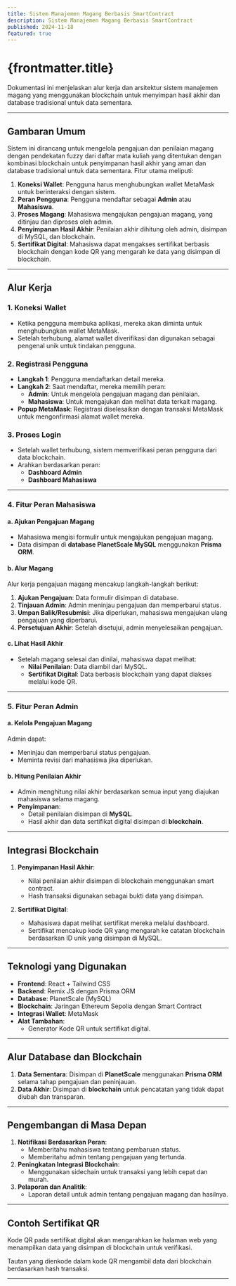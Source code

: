 ```yaml
---
title: Sistem Manajemen Magang Berbasis SmartContract
description: Sistem Manajemen Magang Berbasis SmartContract
published: 2024-11-18
featured: true
---
```


# {frontmatter.title}

Dokumentasi ini menjelaskan alur kerja dan arsitektur sistem manajemen magang yang menggunakan blockchain untuk menyimpan hasil akhir dan database tradisional untuk data sementara.

---

## Gambaran Umum

Sistem ini dirancang untuk mengelola pengajuan dan penilaian magang dengan pendekatan fuzzy dari daftar mata kuliah yang ditentukan dengan kombinasi blockchain untuk penyimpanan hasil akhir yang aman dan database tradisional untuk data sementara. Fitur utama meliputi:

1. **Koneksi Wallet**: Pengguna harus menghubungkan wallet MetaMask untuk berinteraksi dengan sistem.
2. **Peran Pengguna**: Pengguna mendaftar sebagai **Admin** atau **Mahasiswa**.
3. **Proses Magang**: Mahasiswa mengajukan pengajuan magang, yang ditinjau dan diproses oleh admin.
4. **Penyimpanan Hasil Akhir**: Penilaian akhir dihitung oleh admin, disimpan di MySQL, dan blockchain.
5. **Sertifikat Digital**: Mahasiswa dapat mengakses sertifikat berbasis blockchain dengan kode QR yang mengarah ke data yang disimpan di blockchain.

---

## Alur Kerja

### 1. **Koneksi Wallet**

- Ketika pengguna membuka aplikasi, mereka akan diminta untuk menghubungkan wallet MetaMask.
- Setelah terhubung, alamat wallet diverifikasi dan digunakan sebagai pengenal unik untuk tindakan pengguna.

### 2. **Registrasi Pengguna**

- **Langkah 1**: Pengguna mendaftarkan detail mereka.
- **Langkah 2**: Saat mendaftar, mereka memilih peran:
  - **Admin**: Untuk mengelola pengajuan magang dan penilaian.
  - **Mahasiswa**: Untuk mengajukan dan melihat data terkait magang.
- **Popup MetaMask**: Registrasi diselesaikan dengan transaksi MetaMask untuk mengonfirmasi alamat wallet mereka.

### 3. **Proses Login**

- Setelah wallet terhubung, sistem memverifikasi peran pengguna dari data blockchain.
- Arahkan berdasarkan peran:
  - **Dashboard Admin**
  - **Dashboard Mahasiswa**

---

### 4. **Fitur Peran Mahasiswa**

#### a. **Ajukan Pengajuan Magang**

- Mahasiswa mengisi formulir untuk mengajukan pengajuan magang.
- Data disimpan di **database PlanetScale MySQL** menggunakan **Prisma ORM**.

#### b. **Alur Magang**

Alur kerja pengajuan magang mencakup langkah-langkah berikut:

1. **Ajukan Pengajuan**: Data formulir disimpan di database.
2. **Tinjauan Admin**: Admin meninjau pengajuan dan memperbarui status.
3. **Umpan Balik/Resubmisi**: Jika diperlukan, mahasiswa mengajukan ulang pengajuan yang diperbarui.
4. **Persetujuan Akhir**: Setelah disetujui, admin menyelesaikan pengajuan.

#### c. **Lihat Hasil Akhir**

- Setelah magang selesai dan dinilai, mahasiswa dapat melihat:
  - **Nilai Penilaian**: Data diambil dari MySQL.
  - **Sertifikat Digital**: Data berbasis blockchain yang dapat diakses melalui kode QR.

---

### 5. **Fitur Peran Admin**

#### a. **Kelola Pengajuan Magang**

Admin dapat:

- Meninjau dan memperbarui status pengajuan.
- Meminta revisi dari mahasiswa jika diperlukan.

#### b. **Hitung Penilaian Akhir**

- Admin menghitung nilai akhir berdasarkan semua input yang diajukan mahasiswa selama magang.
- **Penyimpanan**:
  - Detail penilaian disimpan di **MySQL**.
  - Hasil akhir dan data sertifikat digital disimpan di **blockchain**.

---

## Integrasi Blockchain

1. **Penyimpanan Hasil Akhir**:

   - Nilai penilaian akhir disimpan di blockchain menggunakan smart contract.
   - Hash transaksi digunakan sebagai bukti data yang disimpan.

2. **Sertifikat Digital**:
   - Mahasiswa dapat melihat sertifikat mereka melalui dashboard.
   - Sertifikat mencakup kode QR yang mengarah ke catatan blockchain berdasarkan ID unik yang disimpan di MySQL.

---

## Teknologi yang Digunakan

- **Frontend**: React + Tailwind CSS
- **Backend**: Remix JS dengan Prisma ORM
- **Database**: PlanetScale (MySQL)
- **Blockchain**: Jaringan Ethereum Sepolia dengan Smart Contract
- **Integrasi Wallet**: MetaMask
- **Alat Tambahan**:
  - Generator Kode QR untuk sertifikat digital.

---

## Alur Database dan Blockchain

1. **Data Sementara**: Disimpan di **PlanetScale** menggunakan **Prisma ORM** selama tahap pengajuan dan peninjauan.
2. **Data Akhir**: Disimpan di **blockchain** untuk pencatatan yang tidak dapat diubah dan transparan.

---

## Pengembangan di Masa Depan

1. **Notifikasi Berdasarkan Peran**:
   - Memberitahu mahasiswa tentang pembaruan status.
   - Memberitahu admin tentang pengajuan yang tertunda.
2. **Peningkatan Integrasi Blockchain**:
   - Menggunakan sidechain untuk transaksi yang lebih cepat dan murah.
3. **Pelaporan dan Analitik**:
   - Laporan detail untuk admin tentang pengajuan magang dan hasilnya.

---

## Contoh Sertifikat QR

Kode QR pada sertifikat digital akan mengarahkan ke halaman web yang menampilkan data yang disimpan di blockchain untuk verifikasi.

Tautan yang dienkode dalam kode QR mengambil data dari blockchain berdasarkan hash transaksi.

---

